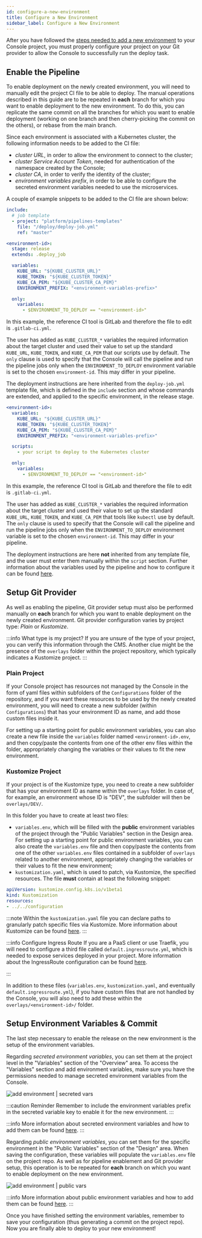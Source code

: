 ```yaml
---
id: configure-a-new-environment
title: Configure a New Environment
sidebar_label: Configure a New Environment
---
```



After you have followed the [steps needed to add a new environment](/products/console/project-configuration/manage-runtime-environments/index.md#add-an-environment)
to your Console project, you must properly configure your project on your Git provider to allow the Console to successfully run the deploy task.

## Enable the Pipeline

To enable deployment on the newly created environment, you will need to manually edit the project CI file to be able to deploy.
The manual operations described in this guide are to be repeated in **each** branch for which you want to enable deployment to the new environment.
To do this, you can replicate the same commit on all the branches for which you want to enable deployment
(working on one branch and then cherry-picking the commit on the others), or rebase from the main branch.

Since each environment is associated with a Kubernetes cluster, the following information needs to be added to the CI file:
- *cluster URL*, in order to allow the environment to connect to the cluster;
- *cluster Service Account Token*, needed for authentication of the namespace created by the Console;
- *cluster CA*, in order to verify the identity of the cluster;
- *environment variables prefix*, in order to be able to configure the secreted environment variables needed to use the microservices.

A couple of example snippets to be added to the CI file are shown below:

<Tabs>
  <TabItem value="gitlab-mia" label="GitLab CI (using Mia-Platform template)" default>

```yaml
include:
  # job template
  - project: "platform/pipelines-templates"
    file: "/deploy/deploy-job.yml"
    ref: "master"

<environment-id>:
  stage: release
  extends: .deploy_job

  variables:
    KUBE_URL: "${KUBE_CLUSTER_URL}"
    KUBE_TOKEN: "${KUBE_CLUSTER_TOKEN}"
    KUBE_CA_PEM: "${KUBE_CLUSTER_CA_PEM}"
    ENVIRONMENT_PREFIX: "<environment-variables-prefix>"

  only:
    variables:
      - $ENVIRONMENT_TO_DEPLOY == "<environment-id>"
```

In this example, the reference CI tool is GitLab and therefore the file to edit is `.gitlab-ci.yml`.

The user has added as `KUBE_CLUSTER_*` variables the required information about the target cluster and used their value to set up the standard
`KUBE_URL`, `KUBE_TOKEN`, and `KUBE_CA_PEM` that our scripts use by default.
The `only` clause is used to specify that the Console will call the pipeline and run the pipeline jobs only when the `ENVIRONMENT_TO_DEPLOY`
environment variable is set to the chosen `environment-id`. This may differ in your pipeline.

The deployment instructions are here inherited from the `deploy-job.yml` template file, which is defined in the `include` section and whose commands are extended,
and applied to the specific environment, in the release stage.

  </TabItem>
  <TabItem value="gitlab" label="GitLab CI">

```yaml
<environment-id>:
  variables:
    KUBE_URL: "${KUBE_CLUSTER_URL}"
    KUBE_TOKEN: "${KUBE_CLUSTER_TOKEN}"
    KUBE_CA_PEM: "${KUBE_CLUSTER_CA_PEM}"
    ENVIRONMENT_PREFIX: "<environment-variables-prefix>"

  scripts:
    - your script to deploy to the Kubernetes cluster

  only:
    variables:
      - $ENVIRONMENT_TO_DEPLOY == "<environment-id>"
```

In this example, the reference CI tool is GitLab and therefore the file to edit is `.gitlab-ci.yml`.

The user has added as `KUBE_CLUSTER_*` variables the required information about the target cluster and used their value to set up the standard
`KUBE_URL`, `KUBE_TOKEN`, and `KUBE_CA_PEM` that tools like `kubectl` use by default.
The `only` clause is used to specify that the Console will call the pipeline and run the pipeline jobs only when the `ENVIRONMENT_TO_DEPLOY`
environment variable is set to the chosen `environment-id`. This may differ in your pipeline.

The deployment instructions are here **not** inherited from any template file, and the user must enter them manually within the `script` section.
Further information about the variables used by the pipeline and how to configure it can be found [here](/infrastructure/self-hosted/pipeline-configuration.md).

  </TabItem>
</Tabs>

## Setup Git Provider

As well as enabling the pipeline, Git provider setup must also be performed manually on **each** branch for which you want to enable deployment on the newly created environment.
Git provider configuration varies by project type: *Plain* or *Kustomize*.

:::info What type is my project?
If you are unsure of the type of your project, you can verify this information through the CMS.
Another clue might be the presence of the `overlays` folder within the project repository, which typically indicates a Kustomize project.
:::

### Plain Project

If your Console project has resources not managed by the Console in the form of yaml files within subfolders of the `Configurations` folder of the repository,
and if you want these resources to be used by the newly created environment, you will need to create a new subfolder (within `Configurations`) that has your environment ID as name,
and add those custom files inside it.

For setting up a starting point for public environment variables, you can also create a new file inside the `variables` folder named `<environment-id>.env`,
and then copy/paste the contents from one of the other env files within the folder, appropriately changing the variables or their values to fit the new environment.

### Kustomize Project

If your project is of the Kustomize type, you need to create a new subfolder that has your environment ID as name within the `overlays` folder.
In case of, for example, an environment whose ID is "DEV", the subfolder will then be `overlays/DEV/`.

In this folder you have to create at least two files:
- `variables.env`, which will be filled with the **public** environment variables of the project through the "Public Variables" section in the Design area.
For setting up a starting point for public environment variables, you can also create the `variables.env` file and then copy/paste the contents from one of the other
`variables.env` files contained in a subfolder of `overlays` related to another environment, appropriately changing the variables or their values to fit the new environment;
- `kustomization.yaml`, which is used to patch, via Kustomize, the specified resources. The file **must** contain at least the following snippet:

```yaml
apiVersion: kustomize.config.k8s.io/v1beta1
kind: Kustomization
resources:
- ../../configuration
```

:::note
Within the `kustomization.yaml` file you can declare paths to granularly patch specific files via Kustomize. More information about Kustomize can be found [here](/products/console/project-configuration/kustomize-your-configurations/index.md).
:::

:::info Configure Ingress Route
If you are a PaaS client or use Traefik, you will need to configure a third file called `default.ingressroute.yml`, which is needed to expose services deployed in your project.
More information about the IngressRoute configuration can be found [here](/infrastructure/paas/tools/traefik.md).

:::

In addition to these files (`variables.env`, `kustomization.yaml`, and eventually `default.ingressroute.yml`), if you have custom files that are not handled by the Console,
you will also need to add these within the `overlays/<environment-id>/` folder.

## Setup Environment Variables & Commit

The last step necessary to enable the release on the new environment is the setup of the environment variables.

Regarding *secreted environment variables*, you can set them at the project level in the "Variables" section of the "Overview" area.
To access the "Variables" section and add environment variables, make sure you have the permissions needed to manage secreted environment variables from the Console.

![add environment | secreted vars](../img/add-environment-secreted-vars.png)

:::caution Reminder
Remember to include the environment variables prefix in the secreted variable key to enable it for the new environment.
:::

:::info
More information about secreted environment variables and how to add them can be found [here](/products/console/project-configuration/manage-environment-variables/index.md).
:::

Regarding *public environment variables*, you can set them for the specific environment in the "Public Variables" section of the "Design" area.
When saving the configuration, these variables will populate the `variables.env` file on the project repo.
As well as for pipeline enablement and Git provider setup, this operation is to be repeated for **each** branch on which you want to enable deployment on the new environment.

![add environment | public vars](../img/add-environment-public-vars.png)

:::info
More information about public environment variables and how to add them can be found [here](/products/console/api-console/api-design/public_variables.md).
:::

Once you have finished setting the environment variables, remember to save your configuration (thus generating a commit on the project repo).
Now you are finally able to deploy to your new environment!

